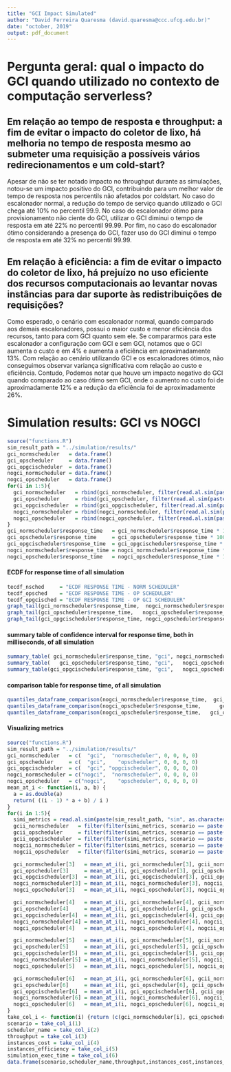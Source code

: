 ```yaml
---
title: "GCI Impact Simulated"
author: "David Ferreira Quaresma (david.quaresma@ccc.ufcg.edu.br)"
date: "october, 2019"
output: pdf_document
---
```


# Pergunta geral: qual o impacto do GCI quando utilizado no contexto de computação serverless?
## Em relação ao tempo de resposta e throughput: a fim de evitar o impacto do coletor de lixo, há melhoria no tempo de resposta mesmo ao submeter uma requisição a possíveis vários redirecionamentos e um cold-start?
Apesar de não se ter notado impacto no throughput durante as simulações, notou-se um impacto positivo do GCI, contribuindo para um melhor valor de tempo de resposta nos percentils não afetados por coldstart. 
No caso do escalonador normal, a redução do tempo de serviço quando utilizado o GCI chega até 10% no percentil 99.9. No caso do escalonador ótimo para provisionamento não ciente do GCI, utilizar o GCI diminui o tempo de resposta em até 22% no percentil 99.99. Por fim, no caso do escalonador ótimo considerando a presença do GCI, fazer uso do GCI diminui o tempo de resposta em até 32% no percentil 99.99.

## Em relação à eficiência: a fim de evitar o impacto do coletor de lixo, há prejuízo no uso eficiente dos recursos computacionais ao levantar novas instâncias para dar suporte às redistribuições de requisições?
Como esperado, o cenário com escalonador normal, quando comparado aos demais escalonadores, possui o maior custo e menor eficiência dos recursos, tanto para com GCI quanto sem ele. Se compararmos para este escalonador a configuração com GCI e sem GCI, notamos que o GCI aumenta o custo e em 4% e aumenta a eficiência em aproximadamente 13%.
Com relação ao cenário utilizando GCI e os escalonadores ótimos, não conseguimos observar variança significativa com relação ao custo e eficiência. Contudo, Podemos notar que houve um impacto negativo do GCI quando comparado ao caso ótimo sem GCI, onde o aumento no custo foi de aproximadamente 12% e a redução da eficiência foi de aproximadamente 26%.

# Simulation results: GCI vs NOGCI
```r
source("functions.R")
sim_result_path = "../simulation/results/"
gci_normscheduler   = data.frame()
gci_opscheduler     = data.frame()
gci_opgcischeduler  = data.frame()
nogci_normscheduler = data.frame()
nogci_opscheduler   = data.frame()
for(i in 1:5){
  gci_normscheduler   = rbind(gci_normscheduler, filter(read.al.sim(paste(sim_result_path, "sim-pp-gci", as.character(i),   "-normscheduler-reqs",  ".csv", sep="")), status == 200))
  gci_opscheduler     = rbind(gci_opscheduler, filter(read.al.sim(paste(sim_result_path, "sim-pp-gci", as.character(i),   "-opscheduler-reqs",    ".csv", sep="")), status == 200))
  gci_opgcischeduler  = rbind(gci_opgcischeduler, filter(read.al.sim(paste(sim_result_path, "sim-pp-gci", as.character(i),   "-opgcischeduler-reqs", ".csv", sep="")), status == 200))
  nogci_normscheduler = rbind(nogci_normscheduler, filter(read.al.sim(paste(sim_result_path, "sim-pp-nogci", as.character(i), "-normscheduler-reqs",  ".csv", sep="")), status == 200))
  nogci_opscheduler   = rbind(nogci_opscheduler, filter(read.al.sim(paste(sim_result_path, "sim-pp-nogci", as.character(i), "-opscheduler-reqs",    ".csv", sep="")), status == 200))
}
gci_normscheduler$response_time   = gci_normscheduler$response_time * 1000
gci_opscheduler$response_time     = gci_opscheduler$response_time * 1000
gci_opgcischeduler$response_time  = gci_opgcischeduler$response_time * 1000
nogci_normscheduler$response_time = nogci_normscheduler$response_time * 1000
nogci_opscheduler$response_time   = nogci_opscheduler$response_time * 1000
```

#### ECDF for response time of all simulation
```r
tecdf_nsched     = "ECDF RESPONSE TIME - NORM SCHEDULER"
tecdf_opsched    = "ECDF RESPONSE TIME - OP SCHEDULER"
tecdf_opgcisched = "ECDF RESPONSE TIME - OP GCI SCHEDULER"
graph_tail(gci_normscheduler$response_time,  nogci_normscheduler$response_time, c("GCI", "NOGCI"),     title=tecdf_nsched, x_limit_sup=100)
graph_tail(gci_opscheduler$response_time,   nogci_opscheduler$response_time,  c("GCI", "NOGCI"),    title=tecdf_opsched, x_limit_sup=100)
graph_tail(gci_opgcischeduler$response_time, nogci_opscheduler$response_time, c("GCI", "NOGCI"), title=tecdf_opgcisched, x_limit_sup=100)
```

#### summary table of confidence interval for response time, both in milliseconds, of all simulation
```r
summary_table( gci_normscheduler$response_time, "gci", nogci_normscheduler$response_time, "nogci")
summary_table(   gci_opscheduler$response_time, "gci",   nogci_opscheduler$response_time, "nogci")
summary_table(gci_opgcischeduler$response_time, "gci",   nogci_opscheduler$response_time, "nogci")
```

#### comparison table for response time, of all simulation
```r
quantiles_dataframe_comparison(nogci_normscheduler$response_time,  gci_normscheduler$response_time)
quantiles_dataframe_comparison(nogci_opscheduler$response_time,      gci_opscheduler$response_time)
quantiles_dataframe_comparison(nogci_opscheduler$response_time,   gci_opgcischeduler$response_time)
```

#### Visualizing metrics
```r
source("functions.R")
sim_result_path = "../simulation/results/"
gci_normscheduler   = c(  "gci",  "normscheduler", 0, 0, 0, 0)
gci_opscheduler     = c(  "gci",    "opscheduler", 0, 0, 0, 0)
gci_opgcischeduler  = c(  "gci", "opgcischeduler", 0, 0, 0, 0)
nogci_normscheduler = c("nogci",  "normscheduler", 0, 0, 0, 0)
nogci_opscheduler   = c("nogci",    "opscheduler", 0, 0, 0, 0)
mean_at_i <- function(i, a, b) {
  a = as.double(a)
  return( ((i - 1) * a + b) / i )
}
for(i in 1:5){
  simi_metrics = read.al.sim(paste(sim_result_path, "sim", as.character(i), "-metrics.csv", sep=""))
  gcii_normscheduler   = filter(filter(simi_metrics, scenario == paste(  "pp-gci", as.character(i), sep="")), scheduler_name == "-normscheduler")
  gcii_opscheduler     = filter(filter(simi_metrics, scenario == paste(  "pp-gci", as.character(i), sep="")), scheduler_name == "-opscheduler")
  gcii_opgcischeduler  = filter(filter(simi_metrics, scenario == paste(  "pp-gci", as.character(i), sep="")), scheduler_name == "-opgcischeduler")
  nogcii_normscheduler = filter(filter(simi_metrics, scenario == paste("pp-nogci", as.character(i), sep="")), scheduler_name == "-normscheduler")
  nogcii_opscheduler   = filter(filter(simi_metrics, scenario == paste("pp-nogci", as.character(i), sep="")), scheduler_name == "-opscheduler")

  gci_normscheduler[3]   = mean_at_i(i, gci_normscheduler[3], gcii_normscheduler$throughput)
  gci_opscheduler[3]     = mean_at_i(i, gci_opscheduler[3], gcii_opscheduler$throughput)
  gci_opgcischeduler[3]  = mean_at_i(i, gci_opgcischeduler[3], gcii_opgcischeduler$throughput)
  nogci_normscheduler[3] = mean_at_i(i, nogci_normscheduler[3], nogcii_normscheduler$throughput)
  nogci_opscheduler[3]   = mean_at_i(i, nogci_opscheduler[3], nogcii_opscheduler$throughput)

  gci_normscheduler[4]   = mean_at_i(i, gci_normscheduler[4], gcii_normscheduler$instances_cost)
  gci_opscheduler[4]     = mean_at_i(i, gci_opscheduler[4], gcii_opscheduler$instances_cost)
  gci_opgcischeduler[4]  = mean_at_i(i, gci_opgcischeduler[4], gcii_opgcischeduler$instances_cost)
  nogci_normscheduler[4] = mean_at_i(i, nogci_normscheduler[4], nogcii_normscheduler$instances_cost)
  nogci_opscheduler[4]   = mean_at_i(i, nogci_opscheduler[4], nogcii_opscheduler$instances_cost)

  gci_normscheduler[5]   = mean_at_i(i, gci_normscheduler[5], gcii_normscheduler$instances_efficiency)
  gci_opscheduler[5]     = mean_at_i(i, gci_opscheduler[5], gcii_opscheduler$instances_efficiency)
  gci_opgcischeduler[5]  = mean_at_i(i, gci_opgcischeduler[5], gcii_opgcischeduler$instances_efficiency)
  nogci_normscheduler[5] = mean_at_i(i, nogci_normscheduler[5], nogcii_normscheduler$instances_efficiency)
  nogci_opscheduler[5]   = mean_at_i(i, nogci_opscheduler[5], nogcii_opscheduler$instances_efficiency)

  gci_normscheduler[6]   = mean_at_i(i, gci_normscheduler[6], gcii_normscheduler$simulation_exec_time)
  gci_opscheduler[6]     = mean_at_i(i, gci_opscheduler[6], gcii_opscheduler$simulation_exec_time)
  gci_opgcischeduler[6]  = mean_at_i(i, gci_opgcischeduler[6], gcii_opgcischeduler$simulation_exec_time)
  nogci_normscheduler[6] = mean_at_i(i, nogci_normscheduler[6], nogcii_normscheduler$simulation_exec_time)
  nogci_opscheduler[6]   = mean_at_i(i, nogci_opscheduler[6], nogcii_opscheduler$simulation_exec_time)
}
take_col_i <- function(i) {return (c(gci_normscheduler[i], gci_opscheduler[i], gci_opgcischeduler[i], nogci_normscheduler[i], nogci_opscheduler[i]))}
scenario = take_col_i(1)
scheduler_name = take_col_i(2)
throughput = take_col_i(3)
instances_cost = take_col_i(4)
instances_efficiency = take_col_i(5)
simulation_exec_time = take_col_i(6)
data.frame(scenario,scheduler_name,throughput,instances_cost,instances_efficiency,simulation_exec_time)
```
